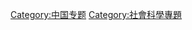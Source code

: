 {{Wikipedia category}}
{{Articles by Quality| topic=中国文化遗产|project=中国文化遗产|format=toc}}
{{Articles by Importance| topic=中国文化遗产|project=中国文化遗产|format=toc}}
[[Category:中国专题|Category:中国专题]]
[[Category:社會科學專題|Category:社會科學專題]]